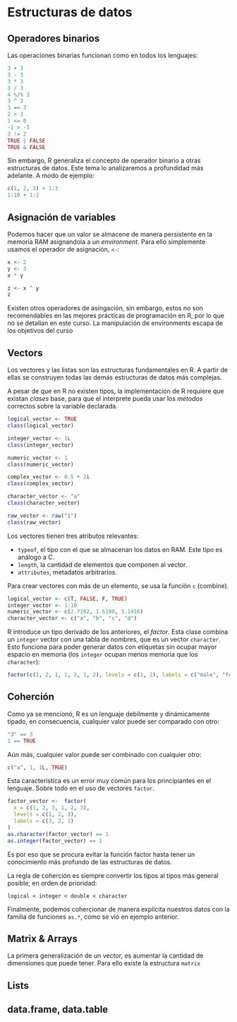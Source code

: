 # Estructuras de datos

## Operadores binarios

Las operaciones binarias funcionan como en todos los lenguajes:

```r
3 + 3
3 - 3
3 * 3
3 / 3
4 %/% 3
3 ^ 3
3 == 3
2 > 3
1 <= 0
-1 > -5
3 != 2
TRUE | FALSE
TRUE & FALSE
```

Sin embargo, R generaliza el concepto de operador binario a otras estructuras de
datos. Este tema lo analizaremos a profundidad más adelante. A modo de ejemplo:

```r
c(1, 2, 3) + 1:3
1:10 + 1:2
```

## Asignación de variables

Podemos hacer que un valor se almacene de manera persistente en la memoria RAM
asignandola a un _environment_. Para ello simplemente usamos el operador de
asignación, `<-`:

```r
x <- 2
y <- 3
x * y

z <- x ^ y
z
```

Existen otros operadores de asingación, sin embargo, estos no son recomendables
en las mejores prácticas de programación en R, por lo que no se detallan en este
curso. La manipulación de environments escapa de los objetivos del curso

## Vectors

Los vectores y las listas son las estructuras fundamentales en R. A partir de
ellas se construyen todas las demás estructuras de datos más complejas.

A pesar de que en R no existen tipos, la implementación de R requiere que
existan _clases_ base, para que el interprete pueda usar los _métodos_
correctos sobre la variable declarada.

```r
logical_vector <- TRUE
class(logical_vector)

integer_vector <- 1L
class(integer_vector)

numeric_vector <- 1
class(numeric_vector)

complex_vector <- 0.5 + 2i
class(complex_vector)

character_vector <- "a"
class(character_vector)

raw_vector <- raw("1")
class(raw_vector)
```

Los vectores tienen tres atributos relevantes:

- `typeof`, el tipo con el que se almacenan los datos en RAM. Este tipo es
análogo a C.
- `length`, la cantidad de elementos que componen al vector.
- `attributes`, metadatos arbitrarios.

Para crear vectores con más de un elemento, se usa la función `c` (combine).

```r
logical_vector <- c(T, FALSE, F, TRUE)
integer_vector <- 1:10
numeric_vector <- c(2.7182, 1.6180, 3.1416)
character_vector <- c("a", "b", "c", "d")
```

R introduce un tipo derivado de los anteriores, el _factor_. Esta clase combina
un `integer` vector con una tabla de nombres, que es un vector `character`. Esto
funciona para poder generar datos con etiquetas sin ocupar mayor espacio en
memoria (los `integer` ocupan menos memoria que los `character`):

```r
factor(c(1, 2, 1, 1, 2, 1, 2), levels = c(1, 2), labels = c("male", "female"))
```

## Coherción

Como ya se mencionó, R es un lenguaje debilmente y dinámicamente tipado, en
consecuencia, cualquier valor puede ser comparado con otro:

```r
"3" == 3
1 == TRUE
```

Aún más, cualquier valor puede ser combinado con cualquier otro:

```r
c("a", 1, 1L, TRUE)
```

Esta característica es un error muy común para los principiantes en el lenguaje.
Sobre todo en el uso de vectores `factor`.

```r
factor_vector <-  factor(
  x = c(1, 2, 3, 1, 2, 3),
  levels = c(1, 2, 3),
  labels = c(3, 2, 1)
)
as.character(factor_vector) == 1
as.integer(factor_vector) == 1
```

Es por eso que se procura evitar la función factor hasta tener un conocimiento
más profundo de las estructuras de datos.

La regla de coherción es siempre convertir los tipos al tipos más general
posible, en orden de prioridad:

```
logical < integer < double < character
```

Finalmente, podemos cohercionar de manera explícita nuestros datos con la
familia de funciones `as.*`, como se vió en ejemplo anterior.

## Matrix & Arrays

La primera generalización de un vector, es aumentar la cantidad de dimensiones
que puede tener. Para ello existe la estructura `matrix`

## Lists

## data.frame, data.table
